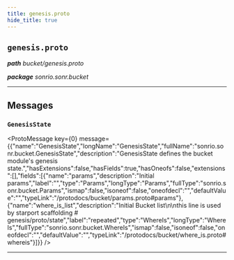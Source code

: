 ```yaml
---
title: genesis.proto
hide_title: true
---
```



## `genesis.proto`
_**path** bucket/genesis.proto_

_**package** sonrio.sonr.bucket_



---

## Messages


### `GenesisState`
<ProtoMessage key={0} message={{"name":"GenesisState","longName":"GenesisState","fullName":"sonrio.sonr.bucket.GenesisState","description":"GenesisState defines the bucket module's genesis state.","hasExtensions":false,"hasFields":true,"hasOneofs":false,"extensions":[],"fields":[{"name":"params","description":"Initial params","label":"","type":"Params","longType":"Params","fullType":"sonrio.sonr.bucket.Params","ismap":false,"isoneof":false,"oneofdecl":"","defaultValue":"","typeLink":"/protodocs/bucket/params.proto#params"},{"name":"where_is_list","description":"Initial Bucket list\n\nthis line is used by starport scaffolding # genesis/proto/state","label":"repeated","type":"WhereIs","longType":"WhereIs","fullType":"sonrio.sonr.bucket.WhereIs","ismap":false,"isoneof":false,"oneofdecl":"","defaultValue":"","typeLink":"/protodocs/bucket/where_is.proto#whereis"}]}} />

---


  